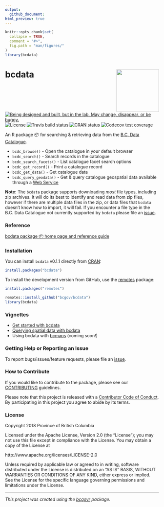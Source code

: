 ```yaml
---
output:
  github_document:
html_preview: true
---
```


<!--
Copyright 2018 Province of British Columbia

Licensed under the Apache License, Version 2.0 (the "License");
you may not use this file except in compliance with the License.
You may obtain a copy of the License at

http://www.apache.org/licenses/LICENSE-2.0

Unless required by applicable law or agreed to in writing, software distributed under the License is distributed on an "AS IS" BASIS,
WITHOUT WARRANTIES OR CONDITIONS OF ANY KIND, either express or implied.
See the License for the specific language governing permissions and limitations under the License.
-->



```r
knitr::opts_chunk$set(
  collapse = TRUE,
  comment = "#>",
  fig.path = "man/figures/"
)
library(bcdata)
```


# bcdata <a href='https://bcgov.github.io/bcdata'><img src='man/figures/logo.png' align="right" height="139" /></a>

<!-- badges: start -->
<a id="devex-badge" rel="Exploration" href="https://github.com/BCDevExchange/assets/blob/master/README.md"><img alt="Being designed and built, but in the lab. May change, disappear, or be buggy." style="border-width:0" src="https://assets.bcdevexchange.org/images/badges/exploration.svg" title="Being designed and built, but in the lab. May change, disappear, or be buggy." /></a>
[![License](https://img.shields.io/badge/License-Apache%202.0-blue.svg)](https://opensource.org/licenses/Apache-2.0)
[![Travis build status](https://travis-ci.org/bcgov/bcdata.svg?branch=master)](https://travis-ci.org/bcgov/bcdata)
[![CRAN status](https://www.r-pkg.org/badges/version/bcdata)](https://cran.r-project.org/package=bcdata)
[![Codecov test coverage](https://codecov.io/gh/bcgov/bcdata/branch/master/graph/badge.svg)](https://codecov.io/gh/bcgov/bcdata?branch=master)
<!-- badges: end -->

An R package 📦 for searching & retrieving data from the [B.C. Data Catalogue]( https://catalogue.data.gov.bc.ca).

- `bcdc_browse()` - Open the catalogue in your default browser
- `bcdc_search()` - Search records in the catalogue
- `bcdc_search_facets()` - List catalogue facet search options
- `bcdc_get_record()` - Print a catalogue record
- `bcdc_get_data()` - Get catalogue data
- `bcdc_query_geodata()` - Get & query catalogue geospatial data available through a [Web Service](https://www2.gov.bc.ca/gov/content?id=95D78D544B244F34B89223EF069DF74E)

**Note:** The `bcdata` package supports downloading _most_ file types, including zip archives. It will do its best to identify and read data from
zip files, however if there are multiple data files in the zip, or data files that `bcdata` doesn't know how to import, it will fail. 
If you encounter a file type in the B.C. Data Catalogue not currently supported by `bcdata` please file an [issue](https://github.com/bcgov/bcdata/issues/). 

### Reference
[bcdata package 📦 home page and reference guide](https://bcgov.github.io/bcdata/)

### Installation
You can install `bcdata` v0.1.1 directly from [CRAN](https://cran.r-project.org/package=bcdata): 

```r
install.packages("bcdata")
```

To install the development version from GitHub, use the [remotes](https://cran.r-project.org/package=remotes) package:

```r
install.packages("remotes")

remotes::install_github("bcgov/bcdata")
library(bcdata)
```


### Vignettes

- [Get started with bcdata](https://bcgov.github.io/bcdata/articles/bcdata.html)
- [Querying spatial data with bcdata](https://bcgov.github.io/bcdata/articles/efficiently-query-spatial-data-in-the-bc-data-catalogue.html)
- Using bcdata with [bcmaps](https://github.com/bcgov/bcmaps) (coming soon!)


### Getting Help or Reporting an Issue

To report bugs/issues/feature requests, please file an [issue](https://github.com/bcgov/bcdata/issues/).

### How to Contribute

If you would like to contribute to the package, please see our 
[CONTRIBUTING](https://github.com/bcgov/bcdata/blob/master/CONTRIBUTING.md) guidelines.

Please note that this project is released with a [Contributor Code of Conduct](https://github.com/bcgov/bcdata/blob/master/CODE_OF_CONDUCT.md). By participating in this project you agree to abide by its terms.


### License

Copyright 2018 Province of British Columbia

Licensed under the Apache License, Version 2.0 (the "License");
you may not use this file except in compliance with the License.
You may obtain a copy of the License at

http://www.apache.org/licenses/LICENSE-2.0

Unless required by applicable law or agreed to in writing, software distributed under the License is distributed on an "AS IS" BASIS,
WITHOUT WARRANTIES OR CONDITIONS OF ANY KIND, either express or implied.
See the License for the specific language governing permissions and limitations under the License.

---
*This project was created using the [bcgovr](https://github.com/bcgov/bcgovr) package.* 
